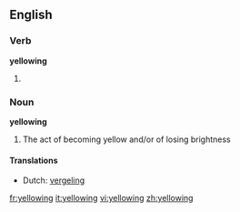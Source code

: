==English==

===Verb===
'''yellowing'''

# {{present participle of|[[yellow]]}}

===Noun===
'''yellowing'''
# The act of becoming yellow and/or of losing brightness

====Translations====
* Dutch: [[vergeling]] {{f}}

[[fr:yellowing]]
[[it:yellowing]]
[[vi:yellowing]]
[[zh:yellowing]]
